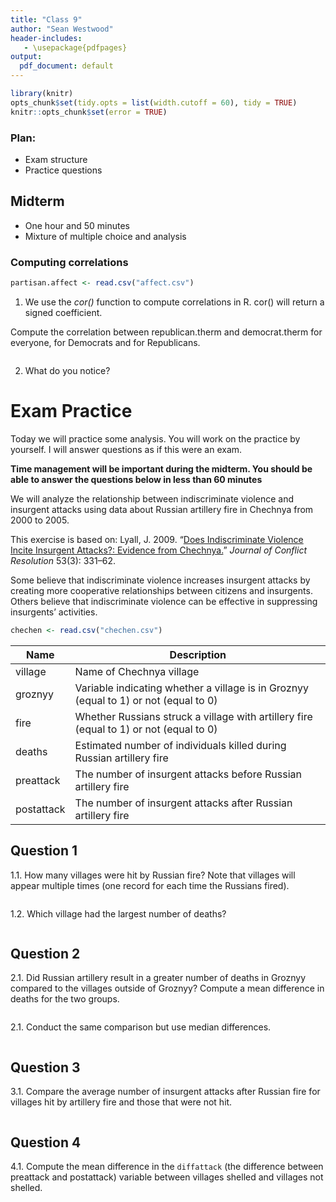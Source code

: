 ```yaml
---
title: "Class 9"
author: "Sean Westwood"
header-includes:
   - \usepackage{pdfpages}
output:
  pdf_document: default
---
```

```r
library(knitr)
opts_chunk$set(tidy.opts = list(width.cutoff = 60), tidy = TRUE)
knitr::opts_chunk$set(error = TRUE)
```

### Plan:
* Exam structure
* Practice questions 

## Midterm

* One hour and 50 minutes 
* Mixture of multiple choice and analysis

### Computing correlations 

```r
partisan.affect <- read.csv("affect.csv")
```

1. We use the *cor()* function to compute correlations in R.  cor() will return a signed coefficient.

Compute the correlation between republican.therm and democrat.therm for everyone, for Democrats and for Republicans.

```r

```

2. What do you notice?


# Exam Practice

Today we will practice some analysis.  You will work on the practice by yourself.  I will answer questions as if this were an exam.


**Time management will be important during the midterm.  You should be able to answer the questions below in less than 60 minutes**

We will analyze the relationship between indiscriminate violence and insurgent attacks using data about Russian artillery fire in Chechnya from 2000 to 2005. 

This exercise is based on: Lyall, J. 2009. “[Does Indiscriminate Violence Incite Insurgent Attacks?: Evidence from Chechnya.](http://dx.doi.org/10.1177/0022002708330881)” *Journal of Conflict Resolution* 53(3): 331–62.
    
Some believe that indiscriminate violence increases insurgent attacks by creating more cooperative relationships between citizens and insurgents.  Others believe that indiscriminate violence can be effective in suppressing insurgents' activities.  

```r
chechen <- read.csv("chechen.csv")
```

| Name       | Description                                                                            |
|------------|----------------------------------------------------------------------------------------|
| village    | Name of Chechnya village                                                               |
| groznyy    | Variable indicating whether a village is in Groznyy (equal to 1) or not (equal to 0)   |
| fire       | Whether Russians struck a village with artillery fire (equal to 1) or not (equal to 0) |
| deaths     | Estimated number of individuals killed during Russian artillery fire                   |
| preattack  | The number of insurgent attacks before Russian artillery fire                          |
| postattack | The number of insurgent attacks after Russian artillery fire                           |

## Question 1
  
1.1. How many villages were hit by Russian fire?  Note that villages will appear multiple times (one record for each time the Russians fired).
```r

```

1.2. Which village had the largest number of deaths?

```r

```

## Question 2

2.1. Did Russian artillery result in a greater number of deaths in Groznyy compared to the villages outside of Groznyy? Compute a mean difference in deaths for the two groups.
```r

```

2.1. Conduct the same comparison but use median differences.
```r

```

## Question 3
    
3.1. Compare the average number of insurgent attacks after Russian fire for villages hit by artillery fire and those that were not hit. 
```r

```

## Question 4

4.1. Compute the mean difference in the `diffattack` (the difference between preattack and postattack) variable between villages shelled and villages not shelled.  
```r

```


